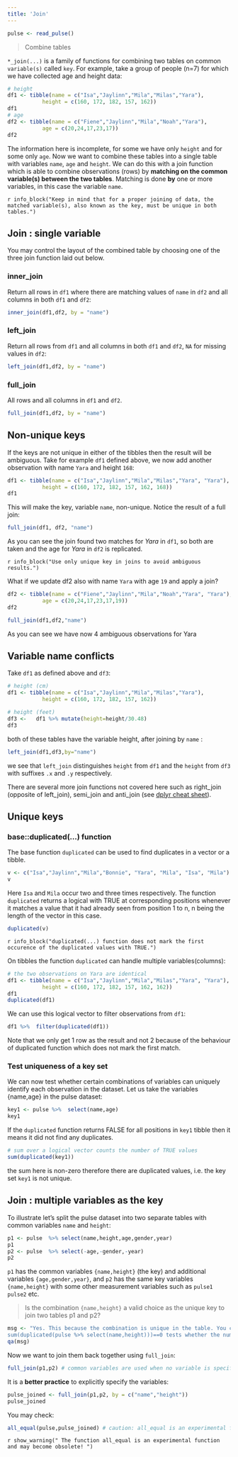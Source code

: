 ```yaml
---
title: 'Join'
---
```


```r
pulse <- read_pulse() 
```

> Combine tables 

`*_join(...)` is a family of functions for combining two tables on common `variable(s)` called `key`. For example, take a group of people (n=7) for which we have collected age and height data:

```r
# height 
df1 <- tibble(name = c("Isa","Jaylinn","Mila","Milas","Yara"),
           height = c(160, 172, 182, 157, 162)) 
df1
# age
df2 <- tibble(name = c("Fiene","Jaylinn","Mila","Noah","Yara"),
           age = c(20,24,17,23,17)) 
df2
```

The information here is incomplete, for some we have only `height` and for some only `age`. Now we want to combine these tables into a single table with variables `name`, `age` and `height`. We can do this with a join function which is able to combine observations (rows) by **matching on the common variable(s) between the two tables**. Matching is done **by** one or more variables, in this case the variable `name`.

`r info_block("Keep in mind that for a proper joining of data, the matched variable(s), also known as the key, must be unique in both tables.")`

## Join : single variable 

You may control the layout of the combined table by choosing one of the three join function laid out below.

### inner_join

Return all rows in `df1` where there are matching values of `name` in `df2` and all columns in both `df1` and `df2`: 

```r
inner_join(df1,df2, by = "name")

```

### left_join

Return all rows from `df1` and all columns in both `df1` and `df2`, `NA` for missing values in `df2`:

```r
left_join(df1,df2, by = "name")
```


### full_join 

All rows and all columns in `df1` and `df2`.

```r
full_join(df1,df2, by = "name")
```

## Non-unique keys

If the keys are not unique in either of the tibbles then the result will be ambiguous. Take for example `df1` defined above, we now add another observation with name `Yara` and height `168`:

```r
df1 <- tibble(name = c("Isa","Jaylinn","Mila","Milas","Yara", "Yara"),
           height = c(160, 172, 182, 157, 162, 168))
df1
```

This will make the key, variable `name`, non-unique. Notice the result of a  full join:

```r
full_join(df1, df2, "name")
```

As you can see the join found two matches for *Yara* in `df1`, so both are taken and the age for *Yara* in `df2` is replicated.  

`r info_block("Use only unique key in joins to avoid ambiguous results.")`


What if we update df2 also with name `Yara` with age `19` and apply a join? 

```r
df2 <- tibble(name = c("Fiene","Jaylinn","Mila","Noah","Yara", "Yara"),
           age = c(20,24,17,23,17,19)) 
df2
```

```r
full_join(df1,df2,"name")

```

As you can see we have now 4 ambiguous observations for Yara 

## Variable name conflicts

Take `df1` as defined above and `df3`: 

```r
# height (cm)
df1 <- tibble(name = c("Isa","Jaylinn","Mila","Milas","Yara"),
           height = c(160, 172, 182, 157, 162))

# height (feet)
df3 <-   df1 %>% mutate(height=height/30.48)
df3
```

both of these tables have the variable height, after joining by `name` :

```r
left_join(df1,df3,by="name")
```

we see that `left_join` distinguishes `height` from `df1` and the `height` from `df3` with suffixes `.x` and `.y` respectively. 


There are several more join functions not covered here such as right_join (opposite of left_join), semi_join and anti_join (see [dplyr cheat sheet](https://github.com/rstudio/cheatsheets/raw/master/data-transformation.pdf)).


<!--

#### right_join

Return all rows from `df2` and all columns in both `df1` and `df2`, `NA` for missing values in `df1`

```r
right_join(df1,df2,"name")
```

#### semi_join

Identical to `inner_join` keeping only columns in `df1`  # (exception: no duplicated rows in df1.)

```r
semi_join(df1,df2,"name")
```

#### anti_join

Complement of `semi_join`, return rows from `df1` with no match in `df2`. 

```r
anti_join(df1,df2,"name")
```

-->

## Unique keys

### base::duplicated(...) function

The base function `duplicated` can be used to find duplicates in a vector or a tibble. 

```r
v <- c("Isa","Jaylinn","Mila","Bonnie", "Yara", "Mila", "Isa", "Mila")
v
```

Here `Isa` and `Mila` occur two and three times respectively. The function `duplicated` returns a logical with TRUE at corresponding positions whenever it matches a value that it had already seen from position 1 to n, n being the length of the vector in this case.    

```r
duplicated(v)
```


`r info_block("duplicated(...) function does not mark the first occurence of the duplicated values with TRUE.")`


On tibbles the function `duplicated` can handle multiple variables(columns):

```r
# the two observations on Yara are identical
df1 <- tibble(name = c("Isa","Jaylinn","Mila","Milas","Yara", "Yara"),
           height = c(160, 172, 182, 157, 162, 162))
df1
duplicated(df1)
```

We can use this logical vector to filter observations from `df1`:

```r
df1 %>%  filter(duplicated(df1))
```

Note that we only get 1 row as the result and not 2 because of the behaviour of duplicated function which does not mark the first match.

### Test uniqueness of a key set

We can now test whether certain combinations of variables can uniquely identify each observation in the dataset. Let us take the variables {name,age} in the pulse dataset:

```r
key1 <- pulse %>%  select(name,age)
key1

```


If the `duplicated` function returns FALSE for all positions in `key1` tibble then it means it did not find any duplicates.

```r
# sum over a logical vector counts the number of TRUE values
sum(duplicated(key1)) 
```

the sum here is non-zero therefore there are duplicated values, i.e. the key set `key1` is not unique.

## Join : multiple variables as the key

To illustrate let's split the pulse dataset into two separate tables with common variables `name` and `height`: 

```r
p1 <- pulse  %>% select(name,height,age,gender,year)
p1
p2 <- pulse  %>% select(-age,-gender,-year)
p2
```

`p1` has the common variables `{name,height}` (the key) and additional variables `{age,gender,year}`, and `p2` has the same key variables `{name,height}` with some other measurement variables such as `pulse1` `pulse2`  etc.


> Is the combination `{name,height}` a valid choice as the unique key to join two tables p1 and p2? 

```r
msg <- "Yes. This because the combination is unique in the table. You can check the uniqueness of {name,height} with the command duplicated, see also ?base::duplicated.  The statement
sum(duplicated(pulse %>% select(name,height)))==0 tests whether the number of duplicates is equal to 0."
qa(msg)
```

Now we want to join them back together using `full_join`: 

```r
full_join(p1,p2) # common variables are used when no variable is specified. 
```

It is a **better practice** to explicitly specify the variables: 

```r
pulse_joined <- full_join(p1,p2, by = c("name","height"))
pulse_joined
```

You may check: 

```r
all_equal(pulse,pulse_joined) # caution: all_equal is an experimental function
```

`r show_warning(" The function all_equal is an experimental function and may become obsolete! ")`

